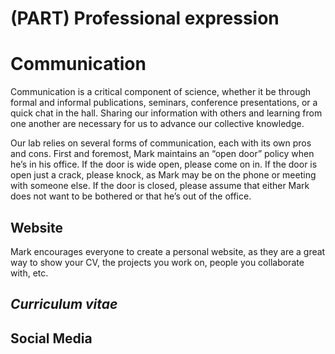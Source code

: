 # (PART) Professional expression {-}

# Communication

Communication is a critical component of science, whether it be through formal and informal publications, seminars, conference presentations, or a quick chat in the hall. Sharing our information with others and learning from one another are necessary for us to advance our collective knowledge.

Our lab relies on several forms of communication, each with its own pros and cons. First and foremost, Mark maintains an "open door" policy when he's in his office. If the door is wide open, please come on in. If the door is open just a crack, please knock, as Mark may be on the phone or meeting with someone else. If the door is closed, please assume that either Mark does not want to be bothered or that he's out of the office.

## Website

Mark encourages everyone to create a personal website, as they are a great way to show your CV, the projects you work on, people you collaborate with, etc.

## *Curriculum vitae*



## Social Media


